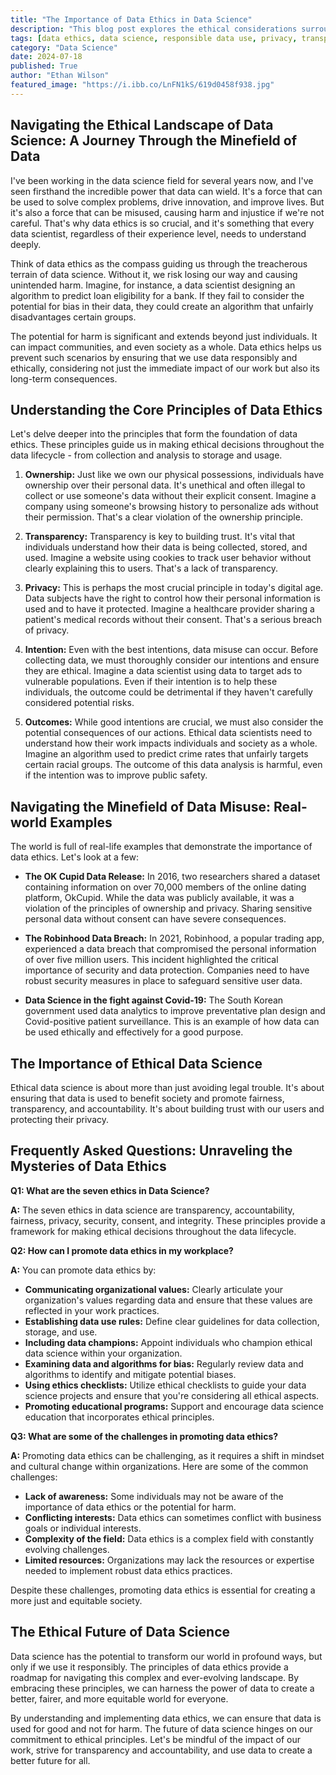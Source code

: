 ```yaml
---
title: "The Importance of Data Ethics in Data Science"
description: "This blog post explores the ethical considerations surrounding data science, emphasizing the importance of principles like ownership, transparency, privacy, intention, and outcomes. It delves into real-world examples of data misuse and provides practical advice on promoting ethical data practices in your workplace."
tags: [data ethics, data science, responsible data use, privacy, transparency, accountability, fairness, bias, data breaches, data collection, data analysis, ethical decision making, algorithm bias, machine learning, artificial intelligence, data governance, data security, digital ethics, data protection]
category: "Data Science"
date: 2024-07-18
published: True
author: "Ethan Wilson"
featured_image: "https://i.ibb.co/LnFN1kS/619d0458f938.jpg"
---
```


##  Navigating the Ethical Landscape of Data Science: A Journey Through the Minefield of Data

I've been working in the data science field for several years now, and I've seen firsthand the incredible power that data can wield. It's a force that can be used to solve complex problems, drive innovation, and improve lives. But it's also a force that can be misused, causing harm and injustice if we're not careful. That's why data ethics is so crucial, and it's something that every data scientist, regardless of their experience level, needs to understand deeply.

Think of data ethics as the compass guiding us through the treacherous terrain of data science. Without it, we risk losing our way and causing unintended harm. Imagine, for instance, a data scientist designing an algorithm to predict loan eligibility for a bank. If they fail to consider the potential for bias in their data, they could create an algorithm that unfairly disadvantages certain groups.

The potential for harm is significant and extends beyond just individuals. It can impact communities, and even society as a whole. Data ethics helps us prevent such scenarios by ensuring that we use data responsibly and ethically, considering not just the immediate impact of our work but also its long-term consequences.

##  Understanding the Core Principles of Data Ethics

Let's delve deeper into the principles that form the foundation of data ethics. These principles guide us in making ethical decisions throughout the data lifecycle - from collection and analysis to storage and usage.

1. **Ownership:** Just like we own our physical possessions, individuals have ownership over their personal data. It's unethical and often illegal to collect or use someone's data without their explicit consent. Imagine a company using someone's browsing history to personalize ads without their permission. That's a clear violation of the ownership principle.

2. **Transparency:** Transparency is key to building trust. It's vital that individuals understand how their data is being collected, stored, and used. Imagine a website using cookies to track user behavior without clearly explaining this to users. That's a lack of transparency. 

3. **Privacy:** This is perhaps the most crucial principle in today's digital age. Data subjects have the right to control how their personal information is used and to have it protected. Imagine a healthcare provider sharing a patient's medical records without their consent. That's a serious breach of privacy.

4. **Intention:** Even with the best intentions, data misuse can occur. Before collecting data, we must thoroughly consider our intentions and ensure they are ethical. Imagine a data scientist using data to target ads to vulnerable populations. Even if their intention is to help these individuals, the outcome could be detrimental if they haven't carefully considered potential risks.

5. **Outcomes:** While good intentions are crucial, we must also consider the potential consequences of our actions. Ethical data scientists need to understand how their work impacts individuals and society as a whole.  Imagine an algorithm used to predict crime rates that unfairly targets certain racial groups.  The outcome of this data analysis is harmful, even if the intention was to improve public safety.

##  Navigating the Minefield of Data Misuse: Real-world Examples

The world is full of real-life examples that demonstrate the importance of data ethics. Let's look at a few:

* **The OK Cupid Data Release:**  In 2016, two researchers shared a dataset containing information on over 70,000 members of the online dating platform, OkCupid. While the data was publicly available, it was a violation of the principles of ownership and privacy. Sharing sensitive personal data without consent can have severe consequences.

* **The Robinhood Data Breach:**  In 2021, Robinhood, a popular trading app, experienced a data breach that compromised the personal information of over five million users. This incident highlighted the critical importance of security and data protection. Companies need to have robust security measures in place to safeguard sensitive user data.

* **Data Science in the fight against Covid-19:**  The South Korean government used data analytics to improve preventative plan design and Covid-positive patient surveillance. This is an example of how data can be used ethically and effectively for a good purpose. 

##  The Importance of Ethical Data Science

Ethical data science is about more than just avoiding legal trouble. It's about ensuring that data is used to benefit society and promote fairness, transparency, and accountability. It's about building trust with our users and protecting their privacy.

##  Frequently Asked Questions:  Unraveling the Mysteries of Data Ethics

**Q1: What are the seven ethics in Data Science?**

**A:** The seven ethics in data science are transparency, accountability, fairness, privacy, security, consent, and integrity. These principles provide a framework for making ethical decisions throughout the data lifecycle.

**Q2: How can I promote data ethics in my workplace?**

**A:** You can promote data ethics by:

* **Communicating organizational values:** Clearly articulate your organization's values regarding data and ensure that these values are reflected in your work practices.
* **Establishing data use rules:** Define clear guidelines for data collection, storage, and use.
* **Including data champions:** Appoint individuals who champion ethical data science within your organization.
* **Examining data and algorithms for bias:** Regularly review data and algorithms to identify and mitigate potential biases.
* **Using ethics checklists:** Utilize ethical checklists to guide your data science projects and ensure that you're considering all ethical aspects.
* **Promoting educational programs:** Support and encourage data science education that incorporates ethical principles.

**Q3: What are some of the challenges in promoting data ethics?**

**A:**  Promoting data ethics can be challenging, as it requires a shift in mindset and cultural change within organizations.  Here are some of the common challenges:

* **Lack of awareness:** Some individuals may not be aware of the importance of data ethics or the potential for harm.
* **Conflicting interests:**  Data ethics can sometimes conflict with business goals or individual interests.
* **Complexity of the field:**  Data ethics is a complex field with constantly evolving challenges.
* **Limited resources:** Organizations may lack the resources or expertise needed to implement robust data ethics practices.

Despite these challenges, promoting data ethics is essential for creating a more just and equitable society.

## The Ethical Future of Data Science

Data science has the potential to transform our world in profound ways, but only if we use it responsibly. The principles of data ethics provide a roadmap for navigating this complex and ever-evolving landscape. By embracing these principles, we can harness the power of data to create a better, fairer, and more equitable world for everyone.

By understanding and implementing data ethics, we can ensure that data is used for good and not for harm. The future of data science hinges on our commitment to ethical principles. Let's be mindful of the impact of our work, strive for transparency and accountability, and use data to create a better future for all.
